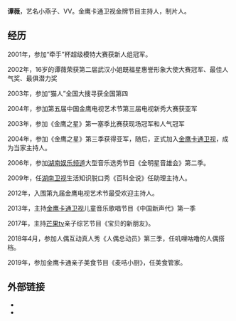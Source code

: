 {{Cleanup rewrite|time=2020-08-17T15:37:54+00:00}}
{{艺人
| 姓名 = 谭薇
| 音乐类型 = 
| image = 
| 网站 = 
| 经纪公司 = 
| 唱片公司 = 
| 活跃年代 = 2004年至今
| 出道作品 = 
| 出道日期 = 2004年
| 出道地点 = 
| 教育程度 = [[武汉歌舞剧院|武汉歌舞剧院]]舞蹈中专班
| 类型 = 主持人
| 语言 = [[普通话|普通话]]
| 职业 = [[主持人|主持人]]、[[演员|演员]]
| 出生地点 = {{CHN}}[[湖北|湖北]][[武汉|武汉]]
| 出生日期 = {{birth_date and age|1986|12|13}}
| 国籍 = {{PRC}}
| 籍贯 = 
| 英文名 = 
| 昵称 = 燕子、薇薇、萤火虫、VV、谭美丽
| 罗马拼音 = 
}}
'''谭薇'''{{BD|1986年|12月13日|catIdx=C}}，艺名小燕子、VV。金鹰卡通卫视金牌节目主持人，制片人。

==经历==
2001年，参加“牵手”杯超级模特大赛获新人组冠军。

2002年，16岁的谭薇荣获第二届武汉小姐既福星惠誉形象大使大赛冠军、最佳人气奖、最俱潜力奖

2003年，参加“猫人”全国大搜寻获全国第四

2004年，参加第五届中国金鹰电视艺术节第三届电视新秀大赛获亚军

2003年，参加《金鹰之星》第一塞季比赛获现场冠军和人气冠军

2004年，参加《金鹰之星》第三季获得亚军，随后，正式加入[[金鹰卡通卫视|金鹰卡通卫视]]，成为当家主持人。

2006年，参加[[湖南娱乐频道|湖南娱乐频道]]大型音乐选秀节目《全明星音雄会》第二季。

2009年，任[[湖南卫视|湖南卫视]]生活知识脱口秀《百科全说》任助理主持人。

2012年，入围第九届金鹰电视艺术节最受欢迎主持人。

2013年，主持[[金鹰卡通卫视|金鹰卡通卫视]]儿童音乐歌唱节目《中国新声代》第一季

2017年，主持[[芒果tv|芒果tv]]亲子综艺节目《宝贝的新朋友》。

2018年4月，参加人偶互动真人秀《人偶总动员》第三季，任叽哩咕噜的人偶搭档。

2019年，参加金鹰卡通亲子美食节目《麦咭小厨》，任美食管家。



==外部链接==
*{{Sinaweibo|vvtan}}
*{{Instagram|vvtanbaby}}